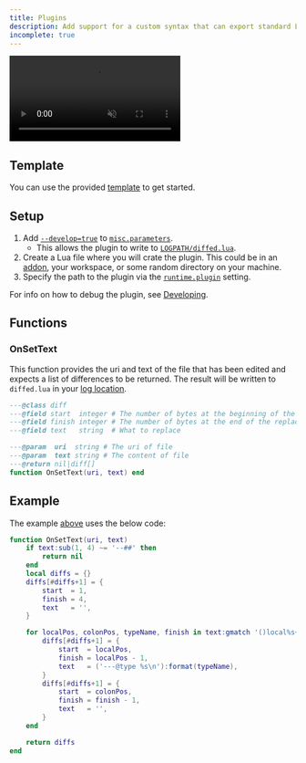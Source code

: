 ```yaml
---
title: Plugins
description: Add support for a custom syntax that can export standard Lua.
incomplete: true
---
```



<video autoplay controls loop muted>
  <source src="/videos/wiki/plugin-diff.webm" type="video/webm" />
  <source src="/videos/wiki/plugin-diff.mp4" type="video/mp4" />
</video>

## Template

You can use the provided [template](https://github.com/LuaLS/sample-plugin) to get started.

## Setup

1. Add [`--develop=true`](/wiki/usage#--develop) to [`misc.parameters`](/wiki/settings#miscparameters).
   - This allows the plugin to write to [`LOGPATH/diffed.lua`](/wiki/faq#where-can-i-find-the-log-file).
2. Create a Lua file where you will crate the plugin. This could be in an [addon](/wiki/addons), your workspace, or some random directory on your machine.
3. Specify the path to the plugin via the [`runtime.plugin`](/wiki/settings#plugin) setting.

For info on how to debug the plugin, see [Developing](/wiki/developing#debugging).

## Functions

### OnSetText

This function provides the uri and text of the file that has been edited and expects a list of differences to be returned. The result will be written to `diffed.lua` in your [log location](/wiki/faq#where-can-i-find-the-log-file).

```Lua
---@class diff
---@field start  integer # The number of bytes at the beginning of the replacement
---@field finish integer # The number of bytes at the end of the replacement
---@field text   string  # What to replace

---@param  uri  string # The uri of file
---@param  text string # The content of file
---@return nil|diff[]
function OnSetText(uri, text) end
```

## Example

The example [above](#plugins) uses the below code:

```Lua
function OnSetText(uri, text)
    if text:sub(1, 4) ~= '--##' then
        return nil
    end
    local diffs = {}
    diffs[#diffs+1] = {
        start  = 1,
        finish = 4,
        text   = '',
    }

    for localPos, colonPos, typeName, finish in text:gmatch '()local%s+[%w_]+()%s*%:%s*([%w_]+)()' do
        diffs[#diffs+1] = {
            start  = localPos,
            finish = localPos - 1,
            text   = ('---@type %s\n'):format(typeName),
        }
        diffs[#diffs+1] = {
            start  = colonPos,
            finish = finish - 1,
            text   = '',
        }
    end

    return diffs
end
```
